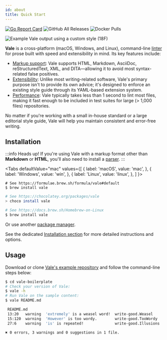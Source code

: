 ```yaml
---
id: about
title: Quick Start
---
```



[![Go Report Card](https://goreportcard.com/badge/github.com/gojp/goreportcard?style=flat-square&logo=go&logoColor=white)](https://goreportcard.com/report/github.com/errata-ai/vale) ![GitHub All Releases](https://img.shields.io/github/downloads/errata-ai/vale/total?logo=GitHub&style=flat-square) ![Docker Pulls](https://img.shields.io/docker/pulls/jdkato/vale?color=lgreen&logo=docker&logoColor=white&style=flat-square)

![Example Vale output using a custom style \(18F\)](https://user-images.githubusercontent.com/8785025/71751520-ab91fa00-2e30-11ea-9e67-6e2babb5d0ee.png)

**Vale** is a cross-platform \(macOS, Windows, and Linux\), command-line [linter](https://en.wikipedia.org/wiki/Lint_%28software%29) for prose built with speed and extensibility in mind. Its key features include:

* [Markup support](getting-started/markup.md): Vale supports HTML, Markdown, AsciiDoc, reStructuredText, XML, and DITA—allowing it to avoid most syntax-related false positives.
* [Extensibility](getting-started/styles.md): Unlike most writing-related software, Vale's primary purpose isn't to provide its own advice; it's designed to enforce an existing style guide through its YAML-based extension system.
* [Performance](https://gist.github.com/jdkato/02bb9db72cf6d36c7a52d8b075bdb5df#file-perf-md): Vale typically takes less than 1 second to lint most files, making it fast enough to be included in test suites for large \(&gt; 1,000 files\) repositories.

No matter if you're working with a small in-house standard or a large editorial style guide, Vale will help you maintain consistent and error-free writing.

## Installation

:::info Heads up!
If you're using Vale with a markup format other than **Markdown** or **HTML**, you'll also need to install a [parser](getting-started/markup.md#formats).
:::

<Tabs
  defaultValue="mac"
  values={[
    { label: 'macOS', value: 'mac', },
    { label: 'Windows', value: 'win', },
    { label: 'Linux', value: 'linux', },
  ]
}>
<TabItem value="mac">

```shell
# See https://formulae.brew.sh/formula/vale#default
$ brew install vale
```

</TabItem>
<TabItem value="win">

```bash
# See https://chocolatey.org/packages/vale
> choco install vale
```

</TabItem>
<TabItem value="linux">

```bash
# See https://docs.brew.sh/Homebrew-on-Linux
$ brew install vale
```
Or use another [package manager](https://repology.org/project/vale/versions).
</TabItem>
</Tabs>

See the dedicated [Installation section](getting-started/installation.md) for more detailed instructions and options.

## Usage

Download or clone [Vale's example repository](https://github.com/errata-ai/vale-boilerplate) and follow the command-line steps below:

```bash
$ cd vale-boilerplate
# Check your version of Vale:
$ vale -h
# Run Vale on the sample content:
$ vale README.md

 README.md
 13:20   warning  'extremely' is a weasel word!  write-good.Weasel
 15:120  warning  'However' is too wordy.        write-good.TooWordy
 27:6    warning  'is' is repeated!              write-good.Illusions

✖ 0 errors, 3 warnings and 0 suggestions in 1 file.
```
